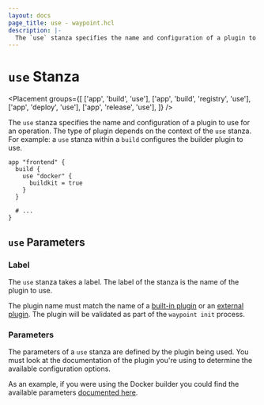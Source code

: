 ```yaml
---
layout: docs
page_title: use - waypoint.hcl
description: |-
  The `use` stanza specifies the name and configuration of a plugin to use for an operation.
---
```


# `use` Stanza

<Placement
  groups={[
    ['app', 'build', 'use'],
    ['app', 'build', 'registry', 'use'],
    ['app', 'deploy', 'use'],
    ['app', 'release', 'use'],
  ]}
/>

The `use` stanza specifies the name and configuration of a plugin to use for
an operation. The type of plugin depends on the context of the `use` stanza.
For example: a `use` stanza within a `build` configures the builder plugin
to use.

```hcl
app "frontend" {
  build {
    use "docker" {
      buildkit = true
    }
  }

  # ...
}
```

## `use` Parameters

### Label

The `use` stanza takes a label. The label of the stanza is the name
of the plugin to use.

The plugin name must match the name of a [built-in plugin](/waypoint/integrations?flags=builtin)
or an [external plugin](/waypoint/docs/plugins). The plugin will be validated as part of
the `waypoint init` process.

### Parameters

The parameters of a `use` stanza are defined by the plugin being used.
You must look at the documentation of the plugin you're using to determine
the available configuration options.

As an example, if you were using the Docker builder you could find
the available parameters [documented here](/waypoint/integrations/hashicorp/docker/latest/components/builder#parameters).
